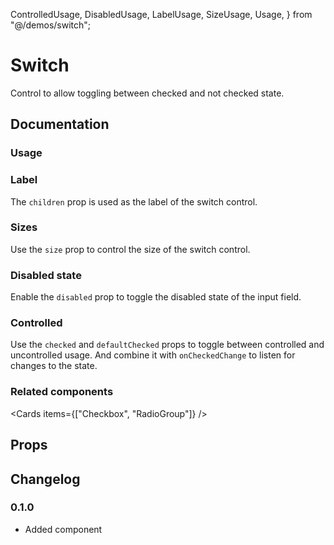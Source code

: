   ControlledUsage,
  DisabledUsage,
  LabelUsage,
  SizeUsage,
  Usage,
} from "@/demos/switch";

# Switch

Control to allow toggling between checked and not checked state.

## Documentation

### Usage

<Demo component={Usage} />

### Label

The `children` prop is used as the label of the switch control.

<Demo component={LabelUsage} />

### Sizes

Use the `size` prop to control the size of the switch control.

<Demo component={SizeUsage} />

### Disabled state

Enable the `disabled` prop to toggle the disabled state of the input field.

<Demo component={DisabledUsage} />

### Controlled

Use the `checked` and `defaultChecked` props to toggle between controlled and uncontrolled usage. And combine it with `onCheckedChange` to listen for changes to the state.

<Demo component={ControlledUsage} />

### Related components

<Cards items={["Checkbox", "RadioGroup"]} />

## Props

<PropsTable component={Switch} />

## Changelog

### 0.1.0

- Added component

